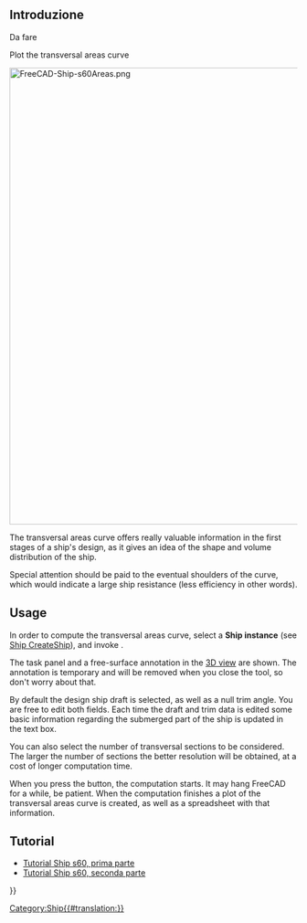 <languages/>

{{Docnav
|[[Ship_CreateShip|Create a new ship]]
|[[Ship_Hydrostatics|Hydrostatics]]
|[[Ship_Workbench|Ship]]
|IconL=Ship_CreateShip.svg
|IconR=Ship_Hydrostatics.svg
|IconC=Workbench_Ship.svg
}}

<div class="mw-translate-fuzzy">
{{GuiCommand/it
|Name=Ship Area
|Name/it=Area
|Icon=Ship_AreaCurve.svg
|MenuLocation=Ship design → Curva delle sezioni
|Workbenches=[[Ship_Workbench/it|Ship]]
|Shortcut=
|SeeAlso=
}}
</div>

<span id="Description"></span>
== Introduzione ==
Da fare

Plot the transversal areas curve

[[Image:FreeCAD-Ship-s60Areas.png|800px]]
{{Caption|Design draft transversal areas curve}}

The transversal areas curve offers really valuable information in the first stages of a ship's design, as it gives an idea of the shape and volume distribution of the ship.

Special attention should be paid to the eventual shoulders of the curve, which would indicate a large ship resistance (less efficiency in other words).

== Usage ==

In order to compute the transversal areas curve, select a '''Ship instance''' (see [[Ship_CreateShip|Ship CreateShip]]), and invoke {{MenuCommand|Ship design → [[Image:Ship_AreasCurve.svg|16px]] Areas curve}}.

The task panel and a free-surface annotation in the [[3D_view|3D view]] are shown. The annotation is temporary and will be removed when you close the tool, so don't worry about that.

By default the design ship draft is selected, as well as a null trim angle. You are free to edit both fields. Each time the draft and trim data is edited some basic information regarding the submerged part of the ship is updated in the text box.

You can also select the number of transversal sections to be considered. The larger the number of sections the better resolution will be obtained, at a cost of longer computation time.

When you press the {{Button|Accept}} button, the computation starts. It may hang FreeCAD for a while, be patient. When the computation finishes a plot of the transversal areas curve is created, as well as a spreadsheet with that information.

<span id="Tutorials"></span>
==Tutorial==

* [[FreeCAD-Ship s60 tutorial/it|Tutorial Ship s60, prima parte ]]
* [[FreeCAD-Ship s60 tutorial (II)/it|Tutorial Ship s60, seconda parte]] 


{{Docnav
|[[Ship_CreateShip|Create a new ship]]
|[[Ship_Hydrostatics|Hydrostatics]]
|[[Ship_Workbench|Ship]]
|IconL=Ship_CreateShip.svg
|IconR=Ship_Hydrostatics.svg
|IconC=Workbench_Ship.svg
}}

{{Userdocnavi{{#translation:}}}}
[[Category:Ship{{#translation:}}]]